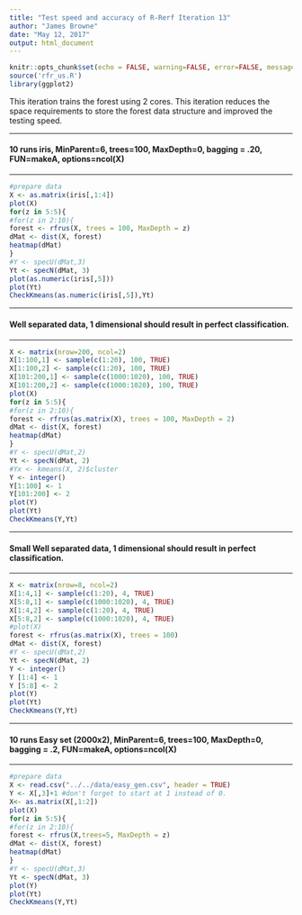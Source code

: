 ```yaml
---
title: "Test speed and accuracy of R-Rerf Iteration 13"
author: "James Browne"
date: "May 12, 2017"
output: html_document
---
```


```r
knitr::opts_chunk$set(echo = FALSE, warning=FALSE, error=FALSE, message=FALSE, cache = FALSE)
source('rfr_us.R')
library(ggplot2)
```
This iteration trains the forest using 2 cores.  This iteration reduces the space requirements to store the forest data structure and improved the testing speed.

**********************************************************************
#### 10 runs iris, MinParent=6, trees=100, MaxDepth=0, bagging = .20, FUN=makeA, options=ncol(X)
**********************************************************************
```r
#prepare data
X <- as.matrix(iris[,1:4])
plot(X)
for(z in 5:5){
#for(z in 2:10){
forest <- rfrus(X, trees = 100, MaxDepth = z)
dMat <- dist(X, forest)
heatmap(dMat)
}
#Y <- specU(dMat,3)
Yt <- specN(dMat, 3)
plot(as.numeric(iris[,5]))
plot(Yt)
CheckKmeans(as.numeric(iris[,5]),Yt)
```

**********************************************************************
#### Well separated data, 1 dimensional should result in perfect classification.
**********************************************************************
```r
X <- matrix(nrow=200, ncol=2)
X[1:100,1] <- sample(c(1:20), 100, TRUE)
X[1:100,2] <- sample(c(1:20), 100, TRUE)
X[101:200,1] <- sample(c(1000:1020), 100, TRUE)
X[101:200,2] <- sample(c(1000:1020), 100, TRUE)
plot(X)
for(z in 5:5){
#for(z in 2:10){
forest <- rfrus(as.matrix(X), trees = 100, MaxDepth = 2)
dMat <- dist(X, forest)
heatmap(dMat)
}
#Y <- specU(dMat,2)
Yt <- specN(dMat, 2)
#Yx <- kmeans(X, 2)$cluster
Y <- integer()
Y[1:100] <- 1
Y[101:200] <- 2
plot(Y)
plot(Yt)
CheckKmeans(Y,Yt)
```


**********************************************************************
#### Small Well separated data, 1 dimensional should result in perfect classification.
**********************************************************************
```r
X <- matrix(nrow=8, ncol=2)
X[1:4,1] <- sample(c(1:20), 4, TRUE)
X[5:8,1] <- sample(c(1000:1020), 4, TRUE)
X[1:4,2] <- sample(c(1:20), 4, TRUE)
X[5:8,2] <- sample(c(1000:1020), 4, TRUE)
#plot(X)
forest <- rfrus(as.matrix(X), trees = 100)
dMat <- dist(X, forest)
#Y <- specU(dMat,2)
Yt <- specN(dMat, 2)
Y <- integer()
Y [1:4] <- 1
Y [5:8] <- 2
plot(Y)
plot(Yt)
CheckKmeans(Y,Yt)
```
**********************************************************************
#### 10 runs Easy set (2000x2), MinParent=6, trees=100, MaxDepth=0, bagging = .2, FUN=makeA, options=ncol(X)
**********************************************************************
```r
#prepare data
X <- read.csv("../../data/easy_gen.csv", header = TRUE)
Y <- X[,3]+1 #don't forget to start at 1 instead of 0.
X<- as.matrix(X[,1:2])
plot(X)
for(z in 5:5){
#for(z in 2:10){
forest <- rfrus(X,trees=5, MaxDepth = z)
dMat <- dist(X, forest)
heatmap(dMat)
}
#Y <- specU(dMat,3)
Yt <- specN(dMat, 3)
plot(Y)
plot(Yt)
CheckKmeans(Y,Yt)
```

